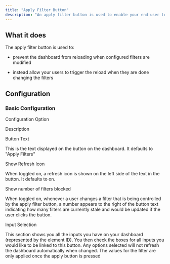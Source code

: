 ```yaml
---
title: "Apply Filter Button"
description: "An apply filter button is used to enable your end user to trigger a refresh of the dashboard once certain filters have been changed."
---
```


## What it does

The apply filter button is used to:

- prevent the dashboard from reloading when configured filters are modified

- instead allow your users to trigger the reload when they are done changing the filters

## Configuration

### Basic Configuration

Configuration Option

Description

Button Text

This is the text displayed on the button on the dashboard. It defaults to "Apply Filters"

Show Refresh Icon

When toggled on, a refresh icon is shown on the left side of the text in the button. It defaults to on.

Show number of filters blocked

When toggled on, whenever a user changes a filter that is being controlled by the apply filter button, a number appears to the right of the button text indicating how many filters are currently stale and would be updated if the user clicks the button.

Input Selection

This section shows you all the inputs you have on your dashboard (represented by the element ID). You then check the boxes for all inputs you would like to be linked to this button. Any options selected will not refresh the dashboard automatically when changed. The values for the filter are only applied once the apply button is pressed
